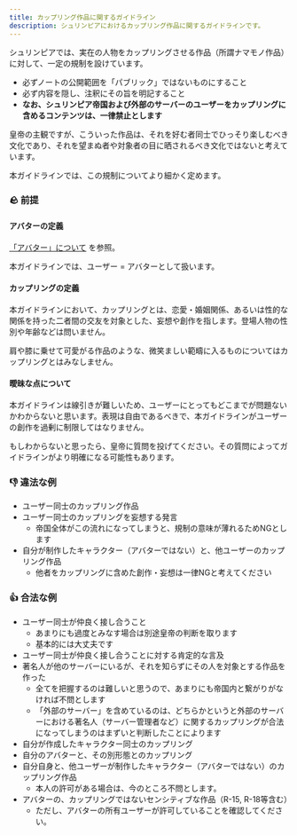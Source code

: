 ```yaml
---
title: カップリング作品に関するガイドライン
description: シュリンピアにおけるカップリング作品に関するガイドラインです。
---
```


<Stub />

シュリンピアでは、実在の人物をカップリングさせる作品（所謂ナマモノ作品）に対して、一定の規制を設けています。

- 必ずノートの公開範囲を「パブリック」ではないものにすること
- 必ず内容を隠し、注釈にその旨を明記すること
- **なお、シュリンピア帝国および外部のサーバーのユーザーをカップリングに含めるコンテンツは、一律禁止とします**

皇帝の主観ですが、こういった作品は、それを好む者同士でひっそり楽しむべき文化であり、それを望まぬ者や対象者の目に晒されるべき文化ではないと考えています。

本ガイドラインでは、この規制についてより細かく定めます。

### 🪨 前提

#### アバターの定義

[「アバター」について](/hints/avatars) を参照。

本ガイドラインでは、ユーザー = アバターとして扱います。

#### カップリングの定義

本ガイドラインにおいて、カップリングとは、恋愛・婚姻関係、あるいは性的な関係を持った二者間の交友を対象とした、妄想や創作を指します。登場人物の性別や年齢などは問いません。

肩や膝に乗せて可愛がる作品のような、微笑ましい範疇に入るものについてはカップリングとはみなしません。

#### 曖昧な点について

本ガイドラインは線引きが難しいため、ユーザーにとってもどこまでが問題ないかわからないと思います。表現は自由であるべきで、本ガイドラインがユーザーの創作を過剰に制限してはなりません。

もしわからないと思ったら、皇帝に質問を投げてください。その質問によってガイドラインがより明確になる可能性もあります。

### 👎 違法な例

- ユーザー同士のカップリング作品
- ユーザー同士のカップリングを妄想する発言
    - 帝国全体がこの流れになってしまうと、規制の意味が薄れるためNGとします
- 自分が制作したキャラクター（アバターではない）と、他ユーザーのカップリング作品
    - 他者をカップリングに含めた創作・妄想は一律NGと考えてください

### 👍 合法な例

- ユーザー同士が仲良く接し合うこと
    - あまりにも過度とみなす場合は別途皇帝の判断を取ります
    - 基本的には大丈夫です
- ユーザー同士が仲良く接し合うことに対する肯定的な言及
- 著名人が他のサーバーにいるが、それを知らずにその人を対象とする作品を作った
    - 全てを把握するのは難しいと思うので、あまりにも帝国内と繋がりがなければ不問とします
    - 「外部のサーバー」を含めているのは、どちらかというと外部のサーバーにおける著名人（サーバー管理者など）に関するカップリングが合法になってしまうのはまずいと判断したことによります
- 自分が作成したキャラクター同士のカップリング
- 自分のアバターと、その別形態とのカップリング
- 自分自身と、他ユーザーが制作したキャラクター（アバターではない）のカップリング作品
    - 本人の許可がある場合は、今のところ不問とします。
- アバターの、カップリングではないセンシティブな作品（R-15, R-18等含む）
    - ただし、アバターの所有ユーザーが許可していることを確認してください。
